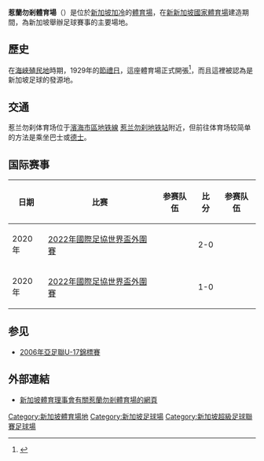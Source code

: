 {{expand|time=2014-06-05T12:09:06+00:00}}
{{Infobox stadium
| name        = 惹蘭勿剎體育場<br>Jalan Besar Stadium
| image       = [[File:Jalan_Besar_Stadium.JPG|right]]
| location    = [[新加坡|新加坡]][[加冷|加冷]]
| coordinates = {{coord|1.310016|103.860347|display=inline,title|format=dms|type:landmark_scale:3000}}
| opened      = {{start date and age|1929|12|26}}
| renovated   = 1999年–2003年
| owner       = [[新加坡體育理事會|新加坡體育理事會]]
| operator    = [[新加坡體育理事會|新加坡體育理事會]]
| surface     = [[仿真草|仿真草]]
| scoreboard  = 有
| capacity    = 6,000人
| dimensions  =
| tenants     = [[幼獅|幼獅]]（2003年至今）<br>[[十二獅|十二獅]]<br>[[新加坡國家足球隊|新加坡國家足球隊]]
}}
'''惹蘭勿剎體育場'''（{{lang-en|'''Jalan Besar Stadium'''}}）是位於[[新加坡|新加坡]][[加冷|加冷]]的[[體育場|體育場]]，在[[新新加坡國家體育場|新新加坡國家體育場]]建造期間，為新加坡舉辦足球賽事的主要場地。

==歷史==
在[[海峽殖民地|海峽殖民地]]時期，1929年的[[節禮日|節禮日]]，這座體育場正式開張<ref name="opening">{{cite web | url=http://newspapers.nl.sg/Digitised/Article.aspx?articleid=malayansatpost19300104.2.7&sessionid=afea8584e0994fbf88bc7041d49c1552&keyword=jalan+besar+stadium&lang=en&search=advanced&fromdate=19291201&todate=19320101&articles=1&advertisements=1&illustrations=1&letters=1&obituaries=1&miscellaneous=1&newspaperTitles=beritaharian%2cdailyadvertiser%2ceasterndaily%2cmalayansatpost%2cmiddayherald%2csingchronicle%2csingdailynews%2csingweekherald%2cstraitsadvocate%2cstraitschinherald%2cstraitseurasian%2cstraitsmail%2cstraitsobserver%2cstraitstelegraph%2cstoverland%2cstweekly%2cbiztimes%2cfreepress%2csingfreepressa%2csingfreepressb%2cstraitstimes%2ctoday%2cweeklysun%2clhzb&fuzzysearch=Off&token=jalan%2cstadium%2cbesar | title=Opening of the Jalan Besar Stadium | publisher=Malayan Saturday Post, 4 January 1930, Page 6}}</ref>，而且這裡被認為是新加坡足球的發源地。

== 交通 ==
惹兰勿刹体育场位于[[新加坡地鐵濱海市區線|濱海市區地铁線]] {{SMRT code|DT|23}} [[惹兰勿刹地铁站|惹兰勿刹地铁站]]附近，但前往体育场较简单的方法是乘坐巴士或[[出租車|德士]]。

== 国际赛事 ==
{| class="wikitable"
!日期
!比赛
!参赛队伍
!比分
!参赛队伍
|-
|2020年
|[[2022年國際足協世界盃外圍賽_(亞洲區)|2022年國際足協世界盃外圍賽]]
|{{fb|SIN}}
| align="center" |2-0
|{{fb|PLE}}
|-
|2020年
|[[2022年國際足協世界盃外圍賽_(亞洲區)|2022年國際足協世界盃外圍賽]]
|{{fb|SIN}}
| align="center" |1-0
|{{fb|IDN}}
|}

== 参见 ==

* [[2006年亞足聯U-17錦標賽|2006年亞足聯U-17錦標賽]]

== 外部連結 ==
* [https://web.archive.org/web/20050313140333/http://www.ssc.gov.sg/SportsWeb/sw_cat_details.jsp?type=9&root=31&cat=244&artID=3576 新加坡體育理事會有關惹蘭勿剎體育場的網頁] {{en}}

{{新加坡體育場}}
[[Category:新加坡體育場地|Category:新加坡體育場地]]
[[Category:新加坡足球場|Category:新加坡足球場]]
[[Category:新加坡超級足球聯賽足球場|Category:新加坡超級足球聯賽足球場]]